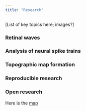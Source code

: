 ```yaml
---
title: "Research"
---
```


[List of key topics here; images?]

### Retinal waves

### Analysis of neural spike trains

### Topographic map formation

### Reproducible research

### Open research

Here is the [map](rrs2/rrs2.qmd#The map)
